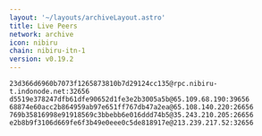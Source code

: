 ```yaml
---
layout: '~/layouts/archiveLayout.astro'
title: Live Peers
network: archive
icon: nibiru
chain: nibiru-itn-1
version: v0.19.2
---
```

```
23d366d6960b7073f1265873810b7d29124cc135@rpc.nibiru-t.indonode.net:32656 
d5519e378247dfb61dfe90652d1fe3e2b3005a5b@65.109.68.190:39656
68874e60acc2b864959ab97e651ff767db47a2ea@65.108.140.220:26656
769b35816998e91918569c3bbebb6e016ddd74b5@35.243.210.205:26656
e2b8b9f3106d669fe6f3b49e0eee0c5de818917e@213.239.217.52:32656

```